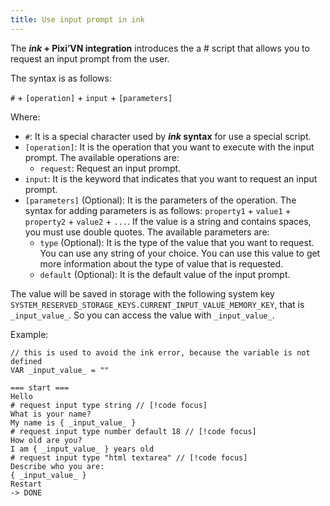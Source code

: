 ```yaml
---
title: Use input prompt in ink
---
```


The ***ink* + Pixi’VN integration** introduces the a # script that allows you to request an <DynamicLink href="/start/input">input prompt</DynamicLink> from the user.

The syntax is as follows:

`#` + `[operation]` + `input` + `[parameters]`

Where:

* `#`: It is a special character used by ***ink* syntax** for use a special script.
* `[operation]`: It is the operation that you want to execute with the input prompt. The available operations are:
  * `request`: Request an input prompt.
* `input`: It is the keyword that indicates that you want to request an input prompt.
* `[parameters]` (Optional): It is the parameters of the operation. The syntax for adding parameters is as follows: `property1` + `value1` + `property2` + `value2` + `...`. If the value is a string and contains spaces, you must use double quotes.
The available parameters are:
  * `type` (Optional): It is the type of the value that you want to request. You can use any string of your choice. You can use this value to get more information about the type of value that is requested.
  * `default` (Optional): It is the default value of the input prompt.

The value will be saved in storage with the following system key `SYSTEM_RESERVED_STORAGE_KEYS.CURRENT_INPUT_VALUE_MEMORY_KEY`, that is `_input_value_`. So you can access the value with `_input_value_`.

Example:

```ink
// this is used to avoid the ink error, because the variable is not defined
VAR _input_value_ = ""

=== start ===
Hello
# request input type string // [!code focus]
What is your name?
My name is { _input_value_ }
# request input type number default 18 // [!code focus]
How old are you?
I am { _input_value_ } years old
# request input type "html textarea" // [!code focus]
Describe who you are:
{ _input_value_ }
Restart
-> DONE
```

<Sandbox
  template="fvg9l6"
  entry="/src/ink/start.ink"
/>
